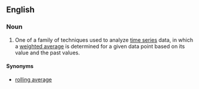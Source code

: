 ==English==
{{wikipedia}}
===Noun===
{{en-noun|sg=[[moving]] [[average]]}}

# {{statistics}} One of a family of techniques used to analyze [[time series]] data, in which a [[weighted average]] is determined for a given data point based on its value and the past values.

====Synonyms====
* [[rolling average]]